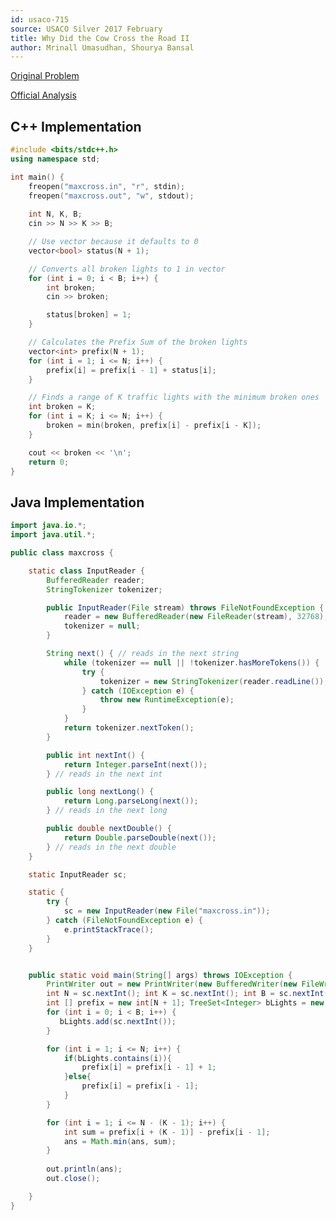```yaml
---
id: usaco-715
source: USACO Silver 2017 February
title: Why Did the Cow Cross the Road II
author: Mrinall Umasudhan, Shourya Bansal
---
```


[Original Problem](http://www.usaco.org/index.php?page=viewproblem2&cpid=715)

[Official Analysis](http://www.usaco.org/current/data/sol_maxcross_silver_feb17.html)

<LanguageSection>
<CPPSection>

## C++ Implementation

```cpp
#include <bits/stdc++.h>
using namespace std;

int main() {
    freopen("maxcross.in", "r", stdin);
    freopen("maxcross.out", "w", stdout);
    
    int N, K, B;
    cin >> N >> K >> B;

    // Use vector because it defaults to 0
    vector<bool> status(N + 1);

    // Converts all broken lights to 1 in vector
    for (int i = 0; i < B; i++) {
        int broken;
        cin >> broken;

        status[broken] = 1;
    }

    // Calculates the Prefix Sum of the broken lights
    vector<int> prefix(N + 1);
    for (int i = 1; i <= N; i++) {
        prefix[i] = prefix[i - 1] + status[i];
    }

    // Finds a range of K traffic lights with the minimum broken ones
    int broken = K;
    for (int i = K; i <= N; i++) {
        broken = min(broken, prefix[i] - prefix[i - K]);
    }

    cout << broken << '\n';
    return 0;
}
```

</CPPSection>
<JavaSection>

## Java Implementation

```java
import java.io.*;
import java.util.*;

public class maxcross {

    static class InputReader {
        BufferedReader reader;
        StringTokenizer tokenizer;

        public InputReader(File stream) throws FileNotFoundException {
            reader = new BufferedReader(new FileReader(stream), 32768);
            tokenizer = null;
        }

        String next() { // reads in the next string
            while (tokenizer == null || !tokenizer.hasMoreTokens()) {
                try {
                    tokenizer = new StringTokenizer(reader.readLine());
                } catch (IOException e) {
                    throw new RuntimeException(e);
                }
            }
            return tokenizer.nextToken();
        }

        public int nextInt() {
            return Integer.parseInt(next());
        } // reads in the next int

        public long nextLong() {
            return Long.parseLong(next());
        } // reads in the next long

        public double nextDouble() {
            return Double.parseDouble(next());
        } // reads in the next double
    }

    static InputReader sc;

    static {
        try {
            sc = new InputReader(new File("maxcross.in"));
        } catch (FileNotFoundException e) {
            e.printStackTrace();
        }
    }


    public static void main(String[] args) throws IOException {
        PrintWriter out = new PrintWriter(new BufferedWriter(new FileWriter("maxcross.out")));
        int N = sc.nextInt(); int K = sc.nextInt(); int B = sc.nextInt(); int ans = 1000000000;
        int [] prefix = new int[N + 1]; TreeSet<Integer> bLights = new TreeSet<>();
        for (int i = 0; i < B; i++) {
           bLights.add(sc.nextInt());
        }

        for (int i = 1; i <= N; i++) {
            if(bLights.contains(i)){
                prefix[i] = prefix[i - 1] + 1;
            }else{
                prefix[i] = prefix[i - 1];
            }
        }

        for (int i = 1; i <= N - (K - 1); i++) {
            int sum = prefix[i + (K - 1)] - prefix[i - 1];
            ans = Math.min(ans, sum);
        }
        
        out.println(ans);
        out.close();

    }
}
```

</JavaSection>
</LanguageSection>
